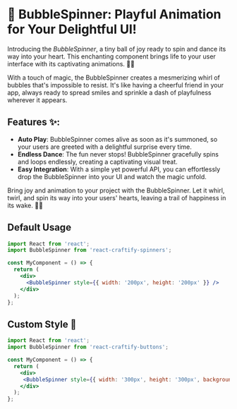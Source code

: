 
<Meta title="Spinners/BubbleSpinner" component={BubbleSpinner} />

# 🎈 BubbleSpinner: Playful Animation for Your Delightful UI!

Introducing the *BubbleSpinner*, a tiny ball of joy ready to spin and dance its way into your heart. This enchanting component brings life to your user interface with its captivating animations. 🎈🌀

With a touch of magic, the BubbleSpinner creates a mesmerizing whirl of bubbles that's impossible to resist. It's like having a cheerful friend in your app, always ready to spread smiles and sprinkle a dash of playfulness wherever it appears.

## Features ✨:

- **Auto Play**: BubbleSpinner comes alive as soon as it's summoned, so your users are greeted with a delightful surprise every time.
- **Endless Dance**: The fun never stops! BubbleSpinner gracefully spins and loops endlessly, creating a captivating visual treat.
- **Easy Integration**: With a simple yet powerful API, you can effortlessly drop the BubbleSpinner into your UI and watch the magic unfold.

Bring joy and animation to your project with the BubbleSpinner. Let it whirl, twirl, and spin its way into your users' hearts, leaving a trail of happiness in its wake. 🎉✨

## Default Usage

```jsx
import React from 'react';
import BubbleSpinner from 'react-craftify-spinners';  

const MyComponent = () => {
  return (
    <div>
      <BubbleSpinner style={{ width: '200px', height: '200px' }} />
    </div>
  );
};

```

## Custom Style 🎨

```jsx
import React from 'react';
import BubbleSpinner from 'react-craftify-buttons';  

const MyComponent = () => {
  return (
    <div>
     <BubbleSpinner style={{ width: '300px', height: '300px', backgroundColor: 'lightgray' }} />
    </div>
  );
};

```


